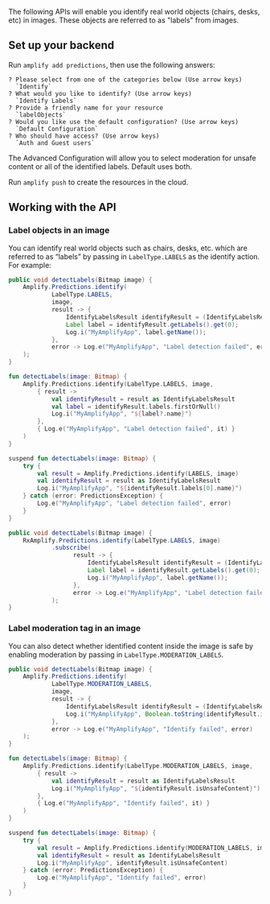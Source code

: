 The following APIs will enable you identify real world objects (chairs, desks, etc) in images.  These objects are referred to as "labels" from images.

## Set up your backend

Run `amplify add predictions`, then use the following answers:

```console
? Please select from one of the categories below (Use arrow keys)
  `Identify`
? What would you like to identify? (Use arrow keys)
  `Identify Labels`
? Provide a friendly name for your resource
  `labelObjects`
? Would you like use the default configuration? (Use arrow keys)
  `Default Configuration`
? Who should have access? (Use arrow keys)
  `Auth and Guest users`
```

The Advanced Configuration will allow you to select moderation for unsafe content or all of the identified labels. Default uses both.

Run `amplify push` to create the resources in the cloud.

## Working with the API

### Label objects in an image

You can identify real world objects such as chairs, desks, etc. which are referred to as “labels” by passing in `LabelType.LABELS` as the identify action. For example:

<BlockSwitcher>
<Block name="Java">

```java
public void detectLabels(Bitmap image) {
    Amplify.Predictions.identify(
            LabelType.LABELS,
            image,
            result -> {
                IdentifyLabelsResult identifyResult = (IdentifyLabelsResult) result;
                Label label = identifyResult.getLabels().get(0);
                Log.i("MyAmplifyApp", label.getName());
            },
            error -> Log.e("MyAmplifyApp", "Label detection failed", error)
    );
}
```

</Block>
<Block name="Kotlin - Callbacks">

```kotlin
fun detectLabels(image: Bitmap) {
    Amplify.Predictions.identify(LabelType.LABELS, image,
        { result ->
            val identifyResult = result as IdentifyLabelsResult
            val label = identifyResult.labels.firstOrNull()
            Log.i("MyAmplifyApp", "${label?.name}")
        },
        { Log.e("MyAmplifyApp", "Label detection failed", it) }
    )
}
```

</Block>
<Block name="Kotlin - Coroutines">

```kotlin
suspend fun detectLabels(image: Bitmap) {
    try {
        val result = Amplify.Predictions.identify(LABELS, image)
        val identifyResult = result as IdentifyLabelsResult
        Log.i("MyAmplifyApp", "${identifyResult.labels[0].name}")
    } catch (error: PredictionsException) {
        Log.e("MyAmplifyApp", "Label detection failed", error)
    }
}
```

</Block>
<Block name="RxJava">

```java
public void detectLabels(Bitmap image) {
    RxAmplify.Predictions.identify(LabelType.LABELS, image)
            .subscribe(
                  result -> {
                      IdentifyLabelsResult identifyResult = (IdentifyLabelsResult) result;
                      Label label = identifyResult.getLabels().get(0);
                      Log.i("MyAmplifyApp", label.getName());
                  },
                  error -> Log.e("MyAmplifyApp", "Label detection failed", error)
            );
}
```

</Block>
</BlockSwitcher>

### Label moderation tag in an image

You can also detect whether identified content inside the image is safe by enabling moderation by passing in `LabelType.MODERATION_LABELS`.

<BlockSwitcher>
<Block name="Java">

```java
public void detectLabels(Bitmap image) {
    Amplify.Predictions.identify(
            LabelType.MODERATION_LABELS,
            image,
            result -> {
                IdentifyLabelsResult identifyResult = (IdentifyLabelsResult) result;
                Log.i("MyAmplifyApp", Boolean.toString(identifyResult.isUnsafeContent()));
            },
            error -> Log.e("MyAmplifyApp", "Identify failed", error)
    );
}
```

</Block>
<Block name="Kotlin - Callbacks">

```kotlin
fun detectLabels(image: Bitmap) {
    Amplify.Predictions.identify(LabelType.MODERATION_LABELS, image,
        { result ->
            val identifyResult = result as IdentifyLabelsResult
            Log.i("MyAmplifyApp", "${identifyResult.isUnsafeContent}")
        },
        { Log.e("MyAmplifyApp", "Identify failed", it) }
    )
}
```

</Block>
<Block name="Kotlin - Coroutines">

```kotlin
suspend fun detectLabels(image: Bitmap) {
    try {
        val result = Amplify.Predictions.identify(MODERATION_LABELS, image)
        val identifyResult = result as IdentifyLabelsResult
        Log.i("MyAmplifyApp", identifyResult.isUnsafeContent)
    } catch (error: PredictionsException) {
        Log.e("MyAmplifyApp", "Identify failed", error)
    }
}
```

</Block>
</BlockSwitcher>
